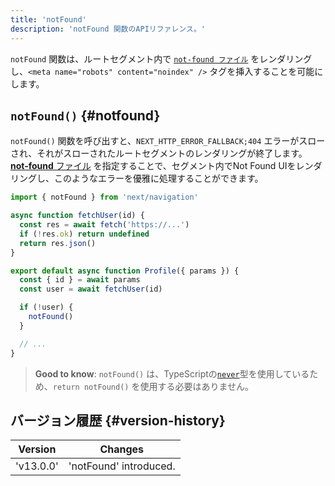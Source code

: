 ```yaml
---
title: 'notFound'
description: 'notFound 関数のAPIリファレンス。'
---
```


`notFound` 関数は、ルートセグメント内で [`not-found ファイル`](/docs/app/api-reference/file-conventions/not-found) をレンダリングし、`<meta name="robots" content="noindex" />` タグを挿入することを可能にします。

## `notFound()` {#notfound}

`notFound()` 関数を呼び出すと、`NEXT_HTTP_ERROR_FALLBACK;404` エラーがスローされ、それがスローされたルートセグメントのレンダリングが終了します。 [**not-found** ファイル](/docs/app/api-reference/file-conventions/not-found) を指定することで、セグメント内でNot Found UIをレンダリングし、このようなエラーを優雅に処理することができます。

```jsx title="app/user/[id]/page.js"
import { notFound } from 'next/navigation'

async function fetchUser(id) {
  const res = await fetch('https://...')
  if (!res.ok) return undefined
  return res.json()
}

export default async function Profile({ params }) {
  const { id } = await params
  const user = await fetchUser(id)

  if (!user) {
    notFound()
  }

  // ...
}
```

> **Good to know**: `notFound()` は、TypeScriptの[`never`](https://www.typescriptlang.org/docs/handbook/2/functions.html#never)型を使用しているため、`return notFound()` を使用する必要はありません。

## バージョン履歴 {#version-history}

| Version   | Changes                |
| --------- | ---------------------- |
| 'v13.0.0' | 'notFound' introduced. |
